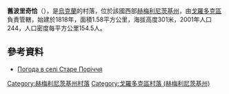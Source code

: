{{coord|49|14|45|N|26|37|0|E|scale:100000|display=title}}

'''舊波里奇恰'''（{{lang-uk|Старе Поріччя}}），是[[烏克蘭|烏克蘭]]的村落，位於該國西部[[赫梅利尼茨基州|赫梅利尼茨基州]]，由[[戈羅多克區_(赫梅利尼茨基州)|戈羅多克區]]負責管轄，始建於1818年，面積1.58平方公里，海拔高度301米，2001年人口244，人口密度每平方公里154.5人。

==參考資料==
* [http://weather.in.ua/ua/hmel'nickaja/24907 Погода в селі Старе Поріччя] {{Wayback|url=http://weather.in.ua/ua/hmel%27nickaja/24907 |date=20170111161132 }}

{{DEFAULTSORT:Старе Поріччя}}
[[Category:赫梅利尼茨基州村落|Category:赫梅利尼茨基州村落]]
[[Category:戈羅多克區村落_(赫梅利尼茨基州)|Category:戈羅多克區村落 (赫梅利尼茨基州)]]


{{Khmelnytskyi-geo-stub}}